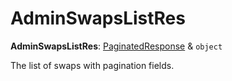 
# AdminSwapsListRes

 **AdminSwapsListRes**: [PaginatedResponse](../interfaces/medusa.PaginatedResponse.mdx) & `object`

The list of swaps with pagination fields.
